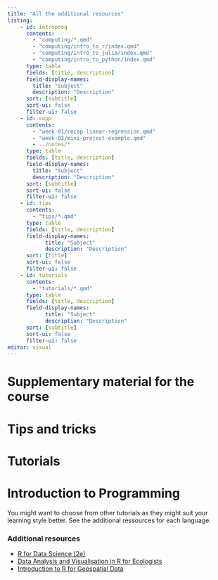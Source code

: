 ```yaml
---
title: "All the additional resources"
listing: 
    - id: introprog
      contents:
        - "computing/*.qmd"
        - "computing/intro_to_r/index.qmd"
        - "computing/intro_to_julia/index.qmd"
        - "computing/intro_to_python/index.qmd"
      type: table
      fields: [title, description]
      field-display-names:
        title: "Subject"
        description: "Description"
      sort: [subtitle]
      sort-ui: false
      filter-ui: false
    - id: supp
      contents:
        - "week-01/recap-linear-regression.qmd"
        - "week-02/mini-project-example.qmd"
        - ../notes/*
      type: table
      fields: [title, description]
      field-display-names:
        title: "Subject"
        description: "Description"
      sort: [subtitle]
      sort-ui: false
      filter-ui: false
    - id: tips
      contents:
        - "tips/*.qmd"
      type: table
      fields: [title, description]
      field-display-names:
            title: "Subject"
            description: "Description"
      sort: [title]
      sort-ui: false
      filter-ui: false
    - id: tutorials
      contents:
        - "tutorials/*.qmd"
      type: table
      fields: [title, description]
      field-display-names:
            title: "Subject"
            description: "Description"
      sort: [subtitle]
      sort-ui: false
      filter-ui: false
editor: visual
---
```



# Supplementary material for the course

::: {#supp}
:::

# Tips and tricks

::: {#tips}
:::

# Tutorials

::: {#tutorials}
:::


# Introduction to Programming

::: {.callout-note}
You might want to choose from other tutorials as they might suit your learning style better. See the additional ressources for each language.
:::

::: {#introprog}
:::



### Additional resources 

 - [R for Data Science (2e)](https://r4ds.hadley.nz/)
 - [Data Analysis and Visualisation in R for Ecologists](https://datacarpentry.org/R-ecology-lesson/instructor/aio.html)
 - [Introduction to R for Geospatial Data](https://datacarpentry.org/r-intro-geospatial/index.html)

